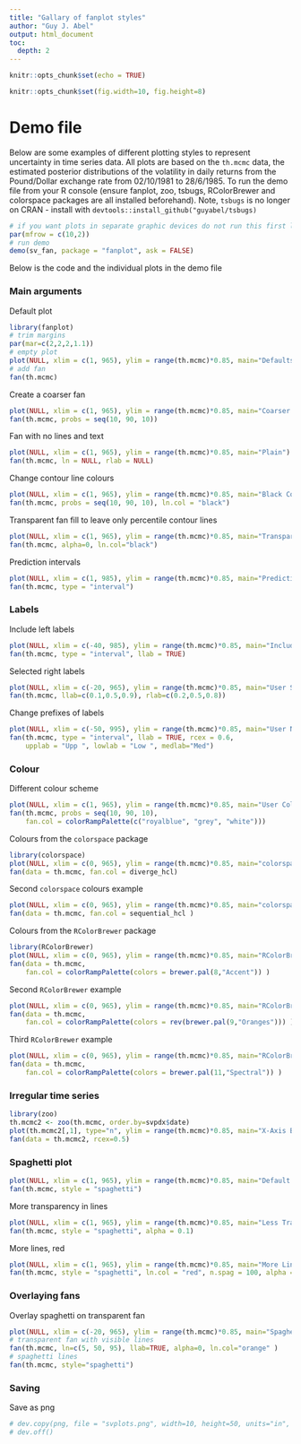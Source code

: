 ```yaml
---
title: "Gallary of fanplot styles"
author: "Guy J. Abel"
output: html_document
toc:
  depth: 2
---
```


```r
knitr::opts_chunk$set(echo = TRUE)

knitr::opts_chunk$set(fig.width=10, fig.height=8)

```


# Demo file

Below are some examples of different plotting styles to represent uncertainty in time series data. All plots are based on the `th.mcmc` data, the estimated posterior distributions of the volatility in daily returns from the Pound/Dollar exchange rate from 02/10/1981 to 28/6/1985. To run the demo file from your R console (ensure fanplot, zoo, tsbugs, RColorBrewer and colorspace packages are all installed beforehand). Note, `tsbugs` is no longer on CRAN - install with `devtools::install_github("guyabel/tsbugs)`


```r
# if you want plots in separate graphic devices do not run this first line...
par(mfrow = c(10,2))
# run demo
demo(sv_fan, package = "fanplot", ask = FALSE)
```

Below is the code and the individual plots in the demo file

### Main arguments

Default plot

```r
library(fanplot)
# trim margins
par(mar=c(2,2,2,1.1))
# empty plot
plot(NULL, xlim = c(1, 965), ylim = range(th.mcmc)*0.85, main="Defaults")
# add fan
fan(th.mcmc)
```

Create a coarser fan

```r
plot(NULL, xlim = c(1, 965), ylim = range(th.mcmc)*0.85, main="Coarser Palette")
fan(th.mcmc, probs = seq(10, 90, 10))
```

Fan with no lines and text

```r
plot(NULL, xlim = c(1, 965), ylim = range(th.mcmc)*0.85, main="Plain")
fan(th.mcmc, ln = NULL, rlab = NULL)
```


Change contour line colours

```r
plot(NULL, xlim = c(1, 965), ylim = range(th.mcmc)*0.85, main="Black Contour Lines")
fan(th.mcmc, probs = seq(10, 90, 10), ln.col = "black")

```


Transparent fan fill to leave only percentile contour lines
```r
plot(NULL, xlim = c(1, 965), ylim = range(th.mcmc)*0.85, main="Transparent Fill, Black Lines")
fan(th.mcmc, alpha=0, ln.col="black")
```


Prediction intervals
```r
plot(NULL, xlim = c(1, 985), ylim = range(th.mcmc)*0.85, main="Prediction Interval")
fan(th.mcmc, type = "interval")

```


### Labels

Include left labels
```r
plot(NULL, xlim = c(-40, 985), ylim = range(th.mcmc)*0.85, main="Include Left Labels")
fan(th.mcmc, type = "interval", llab = TRUE)

```


Selected right labels
```r
plot(NULL, xlim = c(-20, 965), ylim = range(th.mcmc)*0.85, main="User Selected Labels")
fan(th.mcmc, llab=c(0.1,0.5,0.9), rlab=c(0.2,0.5,0.8))

```


Change prefixes of labels
```r
plot(NULL, xlim = c(-50, 995), ylim = range(th.mcmc)*0.85, main="User Named Labels")
fan(th.mcmc, type = "interval", llab = TRUE, rcex = 0.6,
    upplab = "Upp ", lowlab = "Low ", medlab="Med")

```


### Colour

Different colour scheme
```r
plot(NULL, xlim = c(1, 965), ylim = range(th.mcmc)*0.85, main="User Colour Ramp")
fan(th.mcmc, probs = seq(10, 90, 10), 
    fan.col = colorRampPalette(c("royalblue", "grey", "white")))

```


Colours from the `colorspace` package

```r
library(colorspace)
plot(NULL, xlim = c(0, 965), ylim = range(th.mcmc)*0.85, main="colorspace Library: diverge_hcl Colour Ramp")
fan(data = th.mcmc, fan.col = diverge_hcl) 

```


Second `colorspace` colours example
```r
plot(NULL, xlim = c(0, 965), ylim = range(th.mcmc)*0.85, main="colorspace Library: sequential_hcl Colour Ramp")
fan(data = th.mcmc, fan.col = sequential_hcl ) 

```

Colours from the `RColorBrewer` package

```r
library(RColorBrewer)
plot(NULL, xlim = c(0, 965), ylim = range(th.mcmc)*0.85, main="RColorBrewer Library: Accent Colour Ramp")
fan(data = th.mcmc, 
    fan.col = colorRampPalette(colors = brewer.pal(8,"Accent")) ) 

```

Second `RColorBrewer` example

```r
plot(NULL, xlim = c(0, 965), ylim = range(th.mcmc)*0.85, main="RColorBrewer Library: Oranges Colour Ramp")
fan(data = th.mcmc, 
    fan.col = colorRampPalette(colors = rev(brewer.pal(9,"Oranges"))) ) 

```


Third `RColorBrewer` example
```r
plot(NULL, xlim = c(0, 965), ylim = range(th.mcmc)*0.85, main="RColorBrewer Library: Spectral Colour Ramp")
fan(data = th.mcmc, 
    fan.col = colorRampPalette(colors = brewer.pal(11,"Spectral")) ) 

```


### Irregular time series

```r
library(zoo)
th.mcmc2 <- zoo(th.mcmc, order.by=svpdx$date) 
plot(th.mcmc2[,1], type="n", ylim = range(th.mcmc)*0.85, main="X-Axis Based On (Irregular) Dates")
fan(data = th.mcmc2, rcex=0.5)
```

### Spaghetti plot



```r
plot(NULL, xlim = c(1, 965), ylim = range(th.mcmc)*0.85, main="Default Spaghetti Plots")
fan(th.mcmc, style = "spaghetti")
```

More transparency in lines

```r
plot(NULL, xlim = c(1, 965), ylim = range(th.mcmc)*0.85, main="Less Transparent Spaghetti Plots")
fan(th.mcmc, style = "spaghetti", alpha = 0.1)

```

More lines, red

```r
plot(NULL, xlim = c(1, 965), ylim = range(th.mcmc)*0.85, main="More Lines, Red")
fan(th.mcmc, style = "spaghetti", ln.col = "red", n.spag = 100, alpha = 0.1)

```

### Overlaying fans

Overlay spaghetti on transparent fan
```r
plot(NULL, xlim = c(-20, 965), ylim = range(th.mcmc)*0.85, main="Spaghetti and Fan")
# transparent fan with visible lines
fan(th.mcmc, ln=c(5, 50, 95), llab=TRUE, alpha=0, ln.col="orange" )
# spaghetti lines
fan(th.mcmc, style="spaghetti")

```

### Saving

Save as png

```r
# dev.copy(png, file = "svplots.png", width=10, height=50, units="in", res=400)
# dev.off()

```
